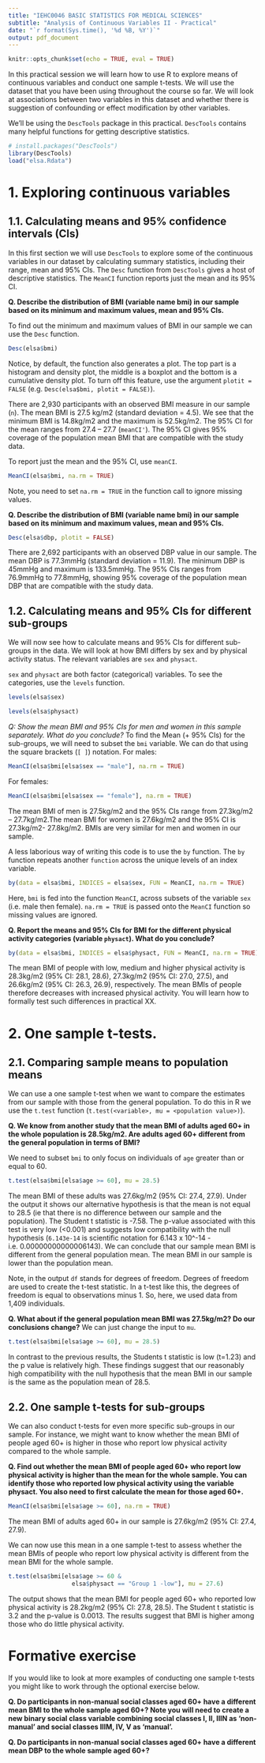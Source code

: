 ```yaml
---
title: "IEHC0046 BASIC STATISTICS FOR MEDICAL SCIENCES"
subtitle: "Analysis of Continuous Variables II - Practical"
date: "`r format(Sys.time(), '%d %B, %Y')`"
output: pdf_document
---
```


```r
knitr::opts_chunk$set(echo = TRUE, eval = TRUE)
```

In this practical session we will learn how to use R to explore means of continuous variables and conduct one sample t-tests. We will use the dataset that you have been using throughout the course so far. We will look at associations between two variables in this dataset and whether there is suggestion of confounding or effect modification by other variables. 

We'll be using the `DescTools` package in this practical. `DescTools` contains many helpful functions for getting descriptive statistics.

```r
# install.packages("DescTools")
library(DescTools)
load("elsa.Rdata")
```

# 1. Exploring continuous variables
## 1.1. Calculating means and 95% confidence intervals (CIs)

In this first section we will use `DescTools` to explore some of the continuous variables in our dataset by calculating summary statistics, including their range, mean and 95% CIs. The `Desc` function from `DescTools` gives a host of descriptive statistics. The `MeanCI` function reports just the mean and its 95% CI.

**Q. Describe the distribution of BMI (variable name bmi) in our sample based on its minimum and maximum values, mean and 95% CIs.**

To find out the minimum and maximum values of BMI in our sample we can use the `Desc` function.

```r
Desc(elsa$bmi)
```

Notice, by default, the function also generates a plot. The top part is a histogram and density plot, the middle is a boxplot and the bottom is a cumulative density plot. To turn off this feature, use the argument `plotit = FALSE` (e.g. `Desc(elsa$bmi, plotit = FALSE)`). 

There are 2,930 participants with an observed BMI measure in our sample (`n`). The mean BMI is 27.5 kg/m2 (standard deviation = 4.5). We see that the minimum BMI is 14.8kg/m2 and the maximum is 52.5kg/m2. The 95% CI for the mean ranges from 27.4 – 27.7 (`meanCI'`). The 95% CI gives 95% coverage of the population mean BMI that are compatible with the study data.

To report just the mean and the 95% CI, use `meanCI`.

```r
MeanCI(elsa$bmi, na.rm = TRUE)
```

Note, you need to set `na.rm = TRUE` in the function call to ignore missing values. 

**Q. Describe the distribution of BMI (variable name bmi) in our sample based on its minimum and maximum values, mean and 95% CIs.**
```r
Desc(elsa$dbp, plotit = FALSE)
```

There are 2,692 participants with an observed DBP value in our sample. The mean DBP is 77.3mmHg (standard deviation = 11.9). The minimum DBP is 45mmHg and maximum is 133.5mmHg. The 95% CIs ranges from 76.9mmHg to 77.8mmHg, showing 95% coverage of the population mean DBP that are compatible with the study data. 

## 1.2. Calculating means and 95% CIs for different sub-groups
We will now see how to calculate means and 95% CIs for different sub-groups in the data. We will look at how BMI differs by sex and by physical activity status. The relevant variables are `sex` and `physact`.

`sex` and `physact` are both factor (categorical) variables. To see the categories, use the `levels` function.

```r
levels(elsa$sex)
```
```r
levels(elsa$physact)
```

*Q: Show the mean BMI and 95% CIs for men and women in this sample separately. What do you conclude?*
To find the Mean (+ 95% CIs) for the sub-groups, we will need to subset the `bmi` variable. We can do that using the square brackets (`[ ]`) notation. For males: 
```r
MeanCI(elsa$bmi[elsa$sex == "male"], na.rm = TRUE)
```
For females:
```r
MeanCI(elsa$bmi[elsa$sex == "female"], na.rm = TRUE)
```

The mean BMI of men is 27.5kg/m2 and the 95% CIs range from 27.3kg/m2 – 27.7kg/m2.The mean BMI for women is 27.6kg/m2 and the 95% CI is 27.3kg/m2- 27.8kg/m2. BMIs are very similar for men and women in our sample.

A less laborious way of writing this code is to use the `by` function. The `by` function repeats another `function` across the unique levels of an index variable.
```r
by(data = elsa$bmi, INDICES = elsa$sex, FUN = MeanCI, na.rm = TRUE)
```
Here, `bmi` is fed into the function `MeanCI`, across subsets of the variable `sex` (i.e. male then female). `na.rm = TRUE` is passed onto the `MeanCI` function so missing values are ignored.


**Q. Report the means and 95% CIs for BMI for the different physical activity categories (variable `physact`). What do you conclude?**

```r
by(data = elsa$bmi, INDICES = elsa$physact, FUN = MeanCI, na.rm = TRUE)
```

The mean BMI of people with low, medium and higher physical activity is 28.3kg/m2  (95% CI: 28.1, 28.6), 27.3kg/m2 (95% CI: 27.0, 27.5), and 26.6kg/m2 (95% CI: 26.3, 26.9), respectively. The mean BMIs of people therefore decreases with increased physical activity. You will learn how to formally test such differences in practical XX.

# 2. One sample t-tests.
## 2.1. Comparing sample means to population means
We can use a one sample t-test when we want to compare the estimates from our sample with those from the general population. To do this in R we use the `t.test` function (`t.test(<variable>, mu = <population value>)`).

**Q. We know from another study that the mean BMI of adults aged 60+ in the whole population is 28.5kg/m2. Are adults aged 60+ different from the general population in terms of BMI?**

We need to subset `bmi` to only focus on individuals of `age` greater than or equal to 60.
```r
t.test(elsa$bmi[elsa$age >= 60], mu = 28.5)
```
The mean BMI of these adults was 27.6kg/m2 (95% CI: 27.4, 27.9). Under the output it shows our alternative hypothesis is that the mean is not equal to 28.5 (ie that there is no difference between our sample and the population). The Student t statistic is -7.58. The p-value associated with this test is very low (<0.001) and suggests low compatibility with the null hypothesis (`6.143e-14` is scientific notation for 6.143 x 10^-14 - i.e. 0.00000000000006143). We can conclude that our sample mean BMI is different from the general population mean. The mean BMI in our sample is lower than the population mean.

Note, in the output `df` stands for degrees of freedom. Degrees of freedom are used to create the t-test statistic. In a t-test like this, the degrees of freedom is equal to observations minus 1. So, here, we used data from 1,409 individuals.

**Q. What about if the general population mean BMI was 27.5kg/m2? Do our conclusions change?**
We can just change the input to `mu`.

```r
t.test(elsa$bmi[elsa$age >= 60], mu = 28.5)
```

In contrast to the previous results, the Students t statistic is low (t=1.23) and the p value is relatively high. These findings suggest that our reasonably high compatibility with the null hypothesis that the mean BMI in our sample is the same as the population mean of 28.5. 

## 2.2. One sample t-tests for sub-groups
We can also conduct t-tests for even more specific sub-groups in our sample. For instance, we might want to know whether the mean BMI of people aged 60+ is higher in those who report low physical activity compared to the whole sample.

**Q. Find out whether the mean BMI of people aged 60+ who report low physical activity is higher than the mean for the whole sample. You can identify those who reported low physical activity using the variable physact. You also need to first calculate the mean for those aged 60+.**

```r
MeanCI(elsa$bmi[elsa$age >= 60], na.rm = TRUE)
```

The mean BMI of adults aged 60+ in our sample is 27.6kg/m2 (95% CI: 27.4, 27.9). 

We can now use this mean in a one sample t-test to assess whether the mean BMIs of people who report low physical activity is different from the mean BMI for the whole sample.

```r
t.test(elsa$bmi[elsa$age >= 60 &
                  elsa$physact == "Group 1 -low"], mu = 27.6)
```

The output shows that the mean BMI for people aged 60+ who reported low physical activity is 28.2kg/m2 (95% CI: 27.8, 28.5). The Student t statistic is 3.2 and the p-value is 0.0013. The results suggest that BMI is higher among those who do little physical activity.

# Formative exercise

If you would like to look at more examples of conducting one sample t-tests you might like to work through the optional exercise below. 

**Q. Do participants in non-manual social classes aged 60+ have a different mean BMI to the whole sample aged 60+? Note you will need to create a new binary social class variable combining social classes I, II, IIIN as ‘non-manual’ and social classes IIIM, IV, V as ‘manual’.**

**Q. Do participants in non-manual social classes aged 60+ have a different mean DBP to the whole sample aged 60+?**

